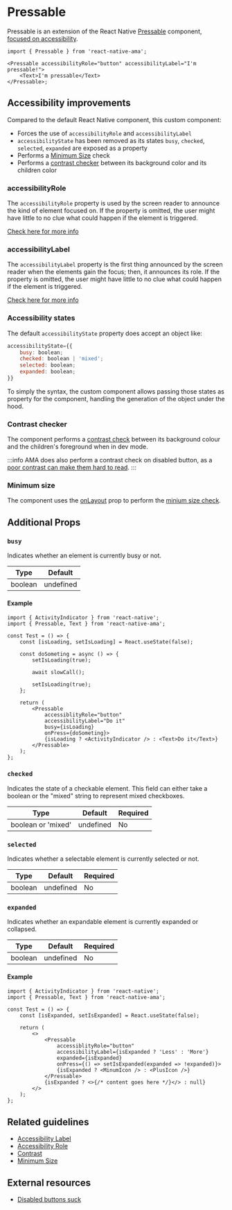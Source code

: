 
# Pressable

Pressable is an extension of the React Native [Pressable](https://reactnative.dev/docs/pressable) component, [focused on accessibility](#accessibility-improvements).

```tsx
import { Pressable } from 'react-native-ama';

<Pressable accessibilityRole="button" accessibilityLabel="I'm pressable!">
    <Text>I'm pressable</Text>
</Pressable>;
```

## Accessibility improvements

Compared to the default React Native component, this custom component:

- Forces the use of `accessibilityRole` and `accessibilityLabel`  <DevOnly />
- `accessibilityState` has been removed as its states `busy`, `checked`, `selected`, `expanded` are exposed as a property
- Performs a [Minimum Size](../guidelines/minimum-size.md) check <DevOnly />
- Performs a [contrast checker](../guidelines/contrast.md) between its background color and its children color  <DevOnly />

### accessibilityRole

The `accessibilityRole` property is used by the screen reader to announce the kind of element focused on. If the property is omitted, the user might have little to no clue what could happen if the element is triggered.

[Check here for more info](../guidelines/accessibility-role)

### accessibilityLabel

The `accessibilityLabel` property is the first thing announced by the screen reader when the elements gain the focus; then, it announces its role. If the property is omitted, the user might have little to no clue what could happen if the element is triggered.

[Check here for more info](../guidelines/accessibility-label)

### Accessibility states

The default `accessibilityState` property does accept an object like:

```js
accessibilityState={{
    busy: boolean;
    checked: boolean | 'mixed';
    selected: boolean;
    expanded: boolean;
}}
```

To simply the syntax, the custom component allows passing those states as property for the component, handling the generation of the object under the hood.

### Contrast checker

The component performs a [contrast check](../guidelines/contrast.md) between its background colour and the children's foreground when in dev mode.

:::info
AMA does also perform a contrast check on disabled button, as a [poor contrast can make them hard to read](https://axesslab.com/disabled-buttons-suck/#they-are-hard-to-see).
:::

### Minimum size

The component uses the [onLayout](https://reactnative.dev/docs/layoutevent) prop to perform the [minium size check](../guidelines/minimum-size.md).

## Additional Props

### `busy`

Indicates whether an element is currently busy or not.

| Type    | Default   |
| ------- | --------- |
| boolean | undefined |

#### Example

```tsx
import { ActivityIndicator } from 'react-native';
import { Pressable, Text } from 'react-native-ama';

const Test = () => {
    const [isLoading, setIsLoading] = React.useState(false);

    const doSometing = async () => {
        setIsLoading(true);

        await slowCall();

        setIsLoading(true);
    };

    return (
        <Pressable
            accessiblityRole="button"
            accessibilityLabel="Do it"
            busy={isLoading}
            onPress={doSometing}>
            {isLoading ? <ActivityIndicator /> : <Text>Do it</Text>}
        </Pressable>
    );
};
```

### `checked`

Indicates the state of a checkable element. This field can either take a boolean or the "mixed" string to represent mixed checkboxes.

| Type               | Default   | Required |
| ------------------ | --------- | -------- |
| boolean or 'mixed' | undefined | No       |

### `selected`

Indicates whether a selectable element is currently selected or not.

| Type    | Default   | Required |
| ------- | --------- | -------- |
| boolean | undefined | No       |

### `expanded`

Indicates whether an expandable element is currently expanded or collapsed.

| Type    | Default   | Required |
| ------- | --------- | -------- |
| boolean | undefined | No       |

#### Example

```tsx
import { ActivityIndicator } from 'react-native';
import { Pressable, Text } from 'react-native-ama';

const Test = () => {
    const [isExpanded, setIsExpanded] = React.useState(false);

    return (
        <>
            <Pressable
                accessiblityRole="button"
                accessibilityLabel={isExpanded ? 'Less' : 'More'}
                expanded={isExpanded}
                onPress={() => setIsExpanded(expanded => !expanded)}>
                {isExpanded ? <MinumIcon /> : <PlusIcon />}
            </Pressable>
            {isExpanded ? <>{/* content goes here */}</> : null}
        </>
    );
};
```

## Related guidelines

- [Accessibility Label](../guidelines/accessibility-label)
- [Accessibility Role](../guidelines/accessibility-role)
- [Contrast](../guidelines/contrast)
- [Minimum Size](../guidelines/minimum-size)

## External resources

- [Disabled buttons suck](https://axesslab.com/disabled-buttons-suck/)
